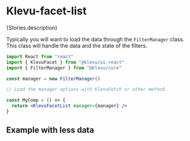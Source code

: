 
<Meta of={Stories} />

# Klevu-facet-list

<Description>{Stories.description}</Description>

<Canvas of={Stories.FacetList}></Canvas>

Typically you will want to load the data through the `FilterManager` class. This class will handle the data and the state of the filters.

```jsx
import React from "react"
import { KlevuFacet } from "@klevu/ui-react"
import { FilterManager } from "@klevu/core"

const manager = new FilterManager()

// Load the manager options with KlevuFetch or other method.

const MyComp = () => {
  return <KlevuFacetList manager={manager} />
}
```

<Controls />

## Example with less data

<Canvas of={Stories.SmallExample}></Canvas>
